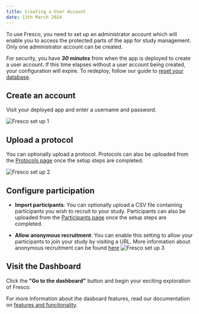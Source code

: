 ```yaml
---
title: Creating a User Account
date: 13th March 2024
---
```


To use Fresco, you need to set up an administrator account which will enable you to access the protected parts of the app for study management. Only one administrator account can be created.

<TipBox danger>

For security, you have **_30 minutes_** from when the app is deployed to create a user account. If this time elapses without a user account being created, your configuration will expire. To redeploy, follow our guide to [reset your database](../troubleshooting#instance-expired---reset-your-database).

</TipBox>

## Create an account

Visit your deployed app and enter a username and password.

![Fresco set up 1](/assets/img/fresco-images/fresco1.png)

## Upload a protocol

You can optionally upload a protocol. Protocols can also be uploaded from the [Protocols page](../features#protocol-management) once the setup steps are completed.

![Fresco set up 2](/assets/img/fresco-images/fresco2.png)

## Configure participation

- **Import participants**: You can optionally upload a CSV file containing participants you wish to recruit to your study. Participants can also be uploaded from the [Participants page](../features#participant-management) once the setup steps are completed.

- **Allow anonymous recruitment**: You can enable this setting to allow your participants to join your study by visiting a URL. More information about anonymous recruitment can be found [here](../features#settings-and-configuration)
  ![Fresco set up 3](/assets/img/fresco-images/fresco3.png)

## Visit the Dashboard

Click the **"Go to the dashboard"** button and begin your exciting exploration of Fresco.

For more information about the dasboard features, read our documentation on [features and funcitonality](../features).
